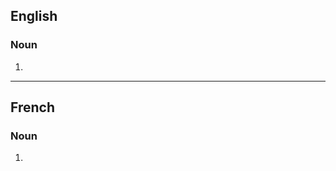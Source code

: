 ==English==

===Noun===
{{head|en|noun form}}

# {{plural of|en|chasuble}}

----

==French==

===Noun===
{{head|fr|noun form|g=f}}

# {{plural of|fr|chasuble}}